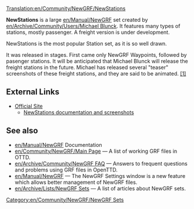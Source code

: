 [[Translation:en/Community/NewGRF/NewStations]]
{{en/Community/NewGRF/Infobox NewGRF|setname= NewStations
|screenshot=en/Manual/Newgrfexampless.png
|artist= Michael Blunck
|coder= Michael Blunck
|focus= en/Addons Infrastructure (Stations)
|homepage= www.ewetel.net/~michael.blunck/ttd/
|homepagename= Transport Tycoon - The New Graphics
|copyright= copyrighted
}}

'''NewStations''' is a large [[en/Manual/NewGRF]] set created by [[en/Archive/Community/Users/Michael Blunck]]. It features many types of stations, mostly passenger. A freight version is under development.

NewStations is the most popular Station set, as it is so well drawn.

It was released in stages. First came only NewGRF Waypoints, followed by pasenger stations. It will be anticipated that Michael Blunck will release the freight stations in the future. Michael has released several "teaser" screenshots of these freight stations, and they are said to be animated. [http://www.tt-forums.net/viewtopic.php?p=486481#486481 [1<nowiki>]</nowiki>]

==External Links==
*[http://www.ewetel.net/~michael.blunck/ttd/ Official Site]
**[http://www.ewetel.net/~michael.blunck/ttd/stations.html NewStations documentation and screenshots]

== See also ==
* [[en/Manual/NewGRF]] Documentation
* [[en/Community/NewGRF/Main Page]] &mdash; A list of working GRF files in OTTD.
* [[en/Archive/Community/NewGRF FAQ]] &mdash; Answers to frequent questions and problems using GRF files in OpenTTD.
* [[en/Manual/NewGRF]] &mdash; The NewGRF Settings window is a new feature which allows better management of NewGRF files. 
* [[en/Archive/Lists/NewGRF Sets]] &mdash; A list of articles about NewGRF sets.

[[Category:en/Community/NewGRF/NewGRF Sets]]